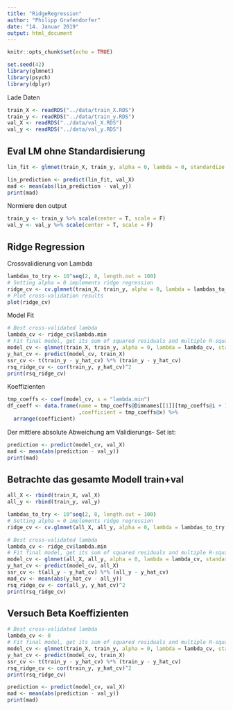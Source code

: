 ```yaml
---
title: "RidgeRegression"
author: "Philipp Grafendorfer"
date: "14. Januar 2019"
output: html_document
---
```


```r
knitr::opts_chunk$set(echo = TRUE)

set.seed(42)
library(glmnet)
library(psych)
library(dplyr)
```

Lade Daten
```r
train_X <- readRDS("../data/train_X.RDS")
train_y <- readRDS("../data/train_y.RDS")
val_X <- readRDS("../data/val_X.RDS")
val_y <- readRDS("../data/val_y.RDS")
```

## Eval LM ohne Standardisierung
```r
lin_fit <- glmnet(train_X, train_y, alpha = 0, lambda = 0, standardize = F)
```

```r
lin_prediction <- predict(lin_fit, val_X)
mad <- mean(abs(lin_prediction - val_y))
print(mad)
```

Normiere den output
```r
train_y <- train_y %>% scale(center = T, scale = F)
val_y <- val_y %>% scale(center = T, scale = F)
```

## Ridge Regression
Crossvalidierung von Lambda
```r
lambdas_to_try <- 10^seq(2, 8, length.out = 100)
# Setting alpha = 0 implements ridge regression
ridge_cv <- cv.glmnet(train_X, train_y, alpha = 0, lambda = lambdas_to_try, standardize = TRUE, nfolds = 10)
# Plot cross-validation results
plot(ridge_cv)
```

Model Fit
```r
# Best cross-validated lambda
lambda_cv <- ridge_cv$lambda.min
# Fit final model, get its sum of squared residuals and multiple R-squared
model_cv <- glmnet(train_X, train_y, alpha = 0, lambda = lambda_cv, standardize = TRUE)
y_hat_cv <- predict(model_cv, train_X)
ssr_cv <- t(train_y - y_hat_cv) %*% (train_y - y_hat_cv)
rsq_ridge_cv <- cor(train_y, y_hat_cv)^2
print(rsq_ridge_cv)
```

Koeffizienten
```r
tmp_coeffs <- coef(model_cv, s = "lambda.min")
df_coeff <- data.frame(name = tmp_coeffs@Dimnames[[1]][tmp_coeffs@i + 1]
                       ,coefficient = tmp_coeffs@x) %>% 
  arrange(coefficient)
```

Der mittlere absolute Abweichung am Validierungs- Set ist:
```r
prediction <- predict(model_cv, val_X)
mad <- mean(abs(prediction - val_y))
print(mad)
```

## Betrachte das gesamte Modell train+val
```r
all_X <- rbind(train_X, val_X)
all_y <- rbind(train_y, val_y)
```

```r
lambdas_to_try <- 10^seq(2, 8, length.out = 100)
# Setting alpha = 0 implements ridge regression
ridge_cv <- cv.glmnet(all_X, all_y, alpha = 0, lambda = lambdas_to_try, standardize = TRUE, nfolds = 10)
```

```r
# Best cross-validated lambda
lambda_cv <- ridge_cv$lambda.min
# Fit final model, get its sum of squared residuals and multiple R-squared
model_cv <- glmnet(all_X, all_y, alpha = 0, lambda = lambda_cv, standardize = TRUE)
y_hat_cv <- predict(model_cv, all_X)
ssr_cv <- t(all_y - y_hat_cv) %*% (all_y - y_hat_cv)
mad_cv <- mean(abs(y_hat_cv - all_y))
rsq_ridge_cv <- cor(all_y, y_hat_cv)^2
print(rsq_ridge_cv)
```

## Versuch Beta Koeffizienten
```r
# Best cross-validated lambda
lambda_cv <- 0
# Fit final model, get its sum of squared residuals and multiple R-squared
model_cv <- glmnet(train_X, train_y, alpha = 0, lambda = lambda_cv, standardize = TRUE)
y_hat_cv <- predict(model_cv, train_X)
ssr_cv <- t(train_y - y_hat_cv) %*% (train_y - y_hat_cv)
rsq_ridge_cv <- cor(train_y, y_hat_cv)^2
print(rsq_ridge_cv)
```

```r
prediction <- predict(model_cv, val_X)
mad <- mean(abs(prediction - val_y))
print(mad)
```
